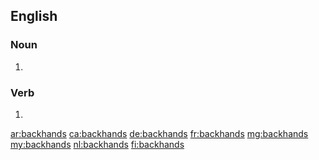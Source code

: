 ==English==

===Noun===
{{head|en|plural}}

# {{plural of|backhand|lang=en}}

===Verb===
{{head|en|verb form}}

# {{en-third-person singular of|backhand}}

[[ar:backhands]]
[[ca:backhands]]
[[de:backhands]]
[[fr:backhands]]
[[mg:backhands]]
[[my:backhands]]
[[nl:backhands]]
[[fi:backhands]]